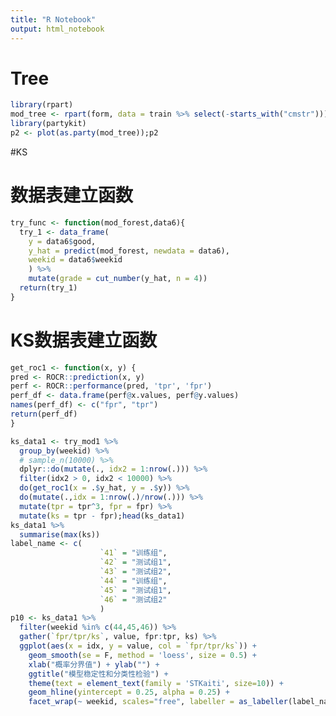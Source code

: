 ```yaml
---
title: "R Notebook"
output: html_notebook
---
```


# Tree

```r
library(rpart)
mod_tree <- rpart(form, data = train %>% select(-starts_with("cmstr")))
library(partykit)
p2 <- plot(as.party(mod_tree));p2
```

#KS

# 数据表建立函数

```r
try_func <- function(mod_forest,data6){
  try_1 <- data_frame(
    y = data6$good,
    y_hat = predict(mod_forest, newdata = data6),
    weekid = data6$weekid
    ) %>%
    mutate(grade = cut_number(y_hat, n = 4))
  return(try_1)
}
```

# KS数据表建立函数

```r
get_roc1 <- function(x, y) {
pred <- ROCR::prediction(x, y)
perf <- ROCR::performance(pred, 'tpr', 'fpr') 
perf_df <- data.frame(perf@x.values, perf@y.values) 
names(perf_df) <- c("fpr", "tpr")
return(perf_df)
}
```

```r
ks_data1 <- try_mod1 %>%
  group_by(weekid) %>%
  # sample_n(10000) %>%
  dplyr::do(mutate(., idx2 = 1:nrow(.))) %>%
  filter(idx2 > 0, idx2 < 10000) %>%
  do(get_roc1(x = .$y_hat, y = .$y)) %>%
  do(mutate(.,idx = 1:nrow(.)/nrow(.))) %>%
  mutate(tpr = tpr^3, fpr = fpr) %>%
  mutate(ks = tpr - fpr);head(ks_data1)
ks_data1 %>%  
  summarise(max(ks))
label_name <- c(
                    `41` = "训练组",
                    `42` = "测试组1",
                    `43` = "测试组2",
                    `44` = "训练组",
                    `45` = "测试组1",
                    `46` = "测试组2"
                    )
p10 <- ks_data1 %>%
  filter(weekid %in% c(44,45,46)) %>%
  gather(`fpr/tpr/ks`, value, fpr:tpr, ks) %>%
  ggplot(aes(x = idx, y = value, col = `fpr/tpr/ks`)) +
    geom_smooth(se = F, method = 'loess', size = 0.5) +
    xlab("概率分界值") + ylab("") +
    ggtitle("模型稳定性和分类性检验") +
    theme(text = element_text(family = 'STKaiti', size=10)) +
    geom_hline(yintercept = 0.25, alpha = 0.25) +
    facet_wrap(~ weekid, scales="free", labeller = as_labeller(label_name));p10
```